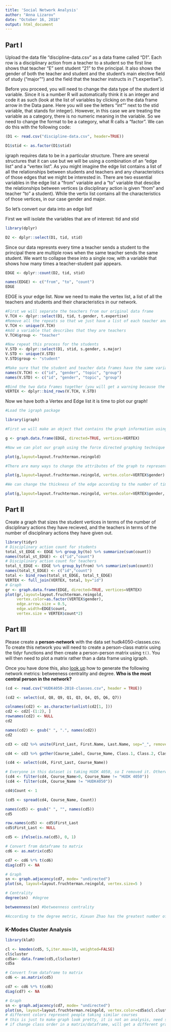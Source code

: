 ```yaml
---
title: 'Social Network Analysis'
author: "Anna Lizarov"
date: "October 16, 2018"
output: html_document
---
```


## Part I
Upload the data file "discipline-data.csv" as a data frame called "D1". Each row is a disciplinary action from a teacher to a student so the first line shows that teacher "E" sent student "21" to the principal. It also shows the gender of both the teacher and student and the student's main elective field of study ("major"") and the field that the teacher instructs in ("t.expertise").

Before you proceed, you will need to change the data type of the student id variable. Since it is a number R will automatically think it is an integer and code it as such (look at the list of variables by clicking on the data frame arrow in the Data pane. Here you will see the letters "int"" next to the stid variable, that stands for integer). However, in this case we are treating the variable as a category, there is no numeric meaning in the variable. So we need to change the format to be a category, what R calls a "factor". We can do this with the following code:

```r
(D1 <- read.csv("discipline-data.csv", header=TRUE))
```

```r
D1$stid <- as.factor(D1$stid)
```

igraph requires data to be in a particular structure. There are several structures that it can use but we will be using a combination of an "edge list" and a "vertex list". As you might imagine the edge list contains a list of all the relationships between students and teachers and any characteristics of those edges that we might be interested in. There are two essential variables in the edge list a "from" variable and a "to" variable that descibe the relationships between vertices (a disciplinary action is given "from" and teacher "to" a student). While the vertix list contains all the characteristics of those vertices, in our case gender and major.

So let's convert our data into an edge list!

First we will isolate the variables that are of interest: tid and stid

```r
library(dplyr)
```
```r
D2 <- dplyr::select(D1, tid, stid)
```

Since our data represnts every time a teacher sends a student to the principal there are multiple rows when the same teacher sends the same student. We want to collapse these into a single row, with a variable that shows how many times a teacher-student pair appears.
```r
EDGE <- dplyr::count(D2, tid, stid)

names(EDGE) <- c("from", "to", "count")
EDGE
```
EDGE is your edge list. Now we need to make the vertex list, a list of all the teachers and students and their characteristics in our network.

```r
#First we will separate the teachers from our original data frame
V.TCH <- dplyr::select(D1, tid, t.gender, t.expertise)
#Remove all the repeats so that we just have a list of each teacher and their characteristics
V.TCH <- unique(V.TCH)
#Add a variable that describes that they are teachers
V.TCH$group <- "teacher"

#Now repeat this process for the students
V.STD <- dplyr::select(D1, stid, s.gender, s.major)
V.STD <- unique(V.STD)
V.STD$group <- "student"

#Make sure that the student and teacher data frames have the same variables names
names(V.TCH) <- c("id", "gender", "topic", "group")
names(V.STD) <- c("id", "gender", "topic", "group")

#Bind the two data frames together (you will get a warning because the teacher data frame has 5 types of id (A,B,C,D,E) and the student has 25 (1-30), this isn't a problem)
VERTEX <- dplyr::bind_rows(V.TCH, V.STD)
```
Now we have both a Vertex and Edge list it is time to plot our graph!

```r
#Load the igraph package

library(igraph)

#First we will make an object that contains the graph information using our two dataframes EDGE and VERTEX. Notice that we have made "directed = TRUE" - our graph is directed since discipline is being given from a teacher to a student.

g <- graph.data.frame(EDGE, directed=TRUE, vertices=VERTEX)

#Now we can plot our graph using the force directed graphing technique - our old friend Fruchertman-Reingold!

plot(g,layout=layout.fruchterman.reingold)

#There are many ways to change the attributes of the graph to represent different characteristics of the newtork. For example, we can color the nodes according to gender.

plot(g,layout=layout.fruchterman.reingold, vertex.color=VERTEX$gender)

#We can change the thickness of the edge according to the number of times a particular teacher has sent a particular student to the principal.

plot(g,layout=layout.fruchterman.reingold, vertex.color=VERTEX$gender, edge.width=EDGE$count)
```
## Part II

Create a graph that sizes the student vertices in terms of the number of disciplinary actions they have recieved, and the teachers in terms of the number of disciplinary actions they have given out.


```r
library(tidyr)
# Disciplinary action count for students
total_st_EDGE <- EDGE %>% group_by(to) %>% summarize(sum(count)) 
names(total_st_EDGE) <- c("id","count")
# Disciplinary action count for teachers
total_t_EDGE <- EDGE %>% group_by(from) %>% summarize(sum(count))
names(total_t_EDGE) <- c("id","count")
total <- bind_rows(total_st_EDGE, total_t_EDGE)
VERTEX <- full_join(VERTEX, total, by="id")
# Graph
gr <- graph.data.frame(EDGE, directed=TRUE, vertices=VERTEX)
plot(gr,layout=layout.fruchterman.reingold, 
     vertex.color=as.factor(VERTEX$gender), 
     edge.arrow.size = 0.5,
     edge.width=EDGE$count,
     vertex.size = VERTEX$count*2)
```

## Part III

Please create a **person-network** with the data set hudk4050-classes.csv. To create this network you will need to create a person-class matrix using the tidyr functions and then create a person-person matrix using `t()`. You will then need to plot a matrix rather than a data frame using igraph.

Once you have done this, also [look up](http://igraph.org/r/) how to generate the following network metrics: betweeness centrality and degree. **Who is the most central person in the network?**
```r
(cd <- read.csv("HUDK4050-2018-classes.csv", header = TRUE))
```
```r
(cd2 <- select(cd, Q8, Q9, Q1, Q3, Q4, Q5, Q6, Q7))
```
```r
colnames(cd2) <- as.character(unlist(cd2[1, ]))
cd2 <- cd2[-(1:2), ]
rownames(cd2) <- NULL
cd2
```
```r
names(cd2) <- gsub(" ", ".", names(cd2))
cd2
```
```r
cd3 <- cd2 %>% unite(First_Last, First.Name, Last.Name, sep="_", remove=TRUE) %>% print
```
```r
cd4 <- cd3 %>% gather(Course_Label, Course_Name, Class.1, Class.2, Class.3,Class.4,Class.5, Class.6, na.rm = TRUE, convert = FALSE) %>% print
```
```r
(cd4 <- select(cd4, First_Last, Course_Name))
```

```r
# Everyone in this dataset is taking HUDK 4050, so I removed it. Otherwise, there is an error message when spreading the dataset.
(cd4 <- filter(cd4, Course_Name>0, Course_Name != "HUDK 4050"))
(cd4 <- filter(cd4, Course_Name != "HUDK4050")) 
```

```r
cd4$Count <- 1
```

```r
(cd5 <- spread(cd4, Course_Name, Count))
```
```r
names(cd5) <- gsub(" ", "", names(cd5))
cd5
```

```r
row.names(cd5) <- cd5$First_Last
cd5$First_Last <- NULL
```

```r
cd5 <- ifelse(is.na(cd5), 0, 1)
```

```r
# Convert from dataframe to matrix
cd6 <- as.matrix(cd5)
```

```r
cd7 <- cd6 %*% t(cd6)
diag(cd7) <- NA
```

```r
# Graph
sn <- graph.adjacency(cd7, mode= "undirected")
plot(sn, layout=layout.fruchterman.reingold, vertex.size=5 )
```
```r
# Centrality
degree(sn)  #degree
```
```r
betweenness(sn) #betweenness centrality
```
```r
#According to the degree metric, Xixuan Zhao has the greatest number of links to other individuals or nodes in the class network. Likewise, Xixuan Zhao has the greatest betweenness centrality, Thus, Xixuan is the most central person in the network. As in, she shares the most amount of classes with other students. 
```

### K-Modes Cluster Analysis
```r
library(klaR)
```
```r
cl <- kmodes(cd5, 5,iter.max=10, weighted=FALSE)
cl$cluster
cd5a<- data.frame(cd5,cl$cluster)
cd5a
```
```r
# Convert from dataframe to matrix
cd6 <- as.matrix(cd5)
```
```r
cd7 <- cd6 %*% t(cd6)
diag(cd7) <- NA
```

```r
# Graph
sn <- graph.adjacency(cd7, mode= "undirected")
plot(sn, layout=layout.fruchterman.reingold, vertex.color=cd5a$cl.cluster,  vertex.size=15)
# different colors represent people taking similar courses
# this is just to make graph look pretty, it is not an analysis, need some some clustering method to verify that
# if change class order in a matrix/dataframe, will get a different graph/clusters/sequences
```



